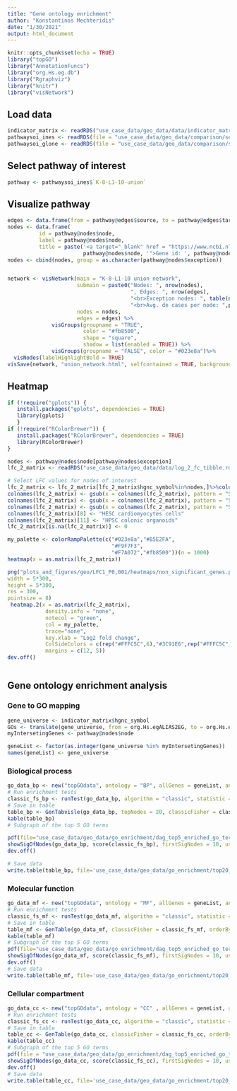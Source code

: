 ```yaml
---
title: "Gene ontology enrichment"
author: "Konstantinos Mechteridis"
date: "1/30/2021"
output: html_document
---
```


```r
knitr::opts_chunk$set(echo = TRUE)
library("topGO")
library("AnnotationFuncs")
library("org.Hs.eg.db")
library("Rgraphviz")
library("knitr")
library("visNetwork")
```

## Load data
```r
indicator_matrix <- readRDS("use_case_data/geo_data/data/indicator_matrix_lfc1_p0,001.rds")
pathwaysoi_ines <- readRDS(file = "use_case_data/geo_data/comparison/selected_ines_pathways.rds")
pathwaysoi_glone <- readRDS(file = "use_case_data/geo_data/comparison/selected_glone_pathways.rds")
```

## Select pathway of interest
```r
pathway <- pathwaysoi_ines$`K-8-L1-10-union`
```
## Visualize pathway
```r
edges <- data.frame(from = pathway@edges$source, to = pathway@edges$target)
nodes <- data.frame(
          id = pathway@nodes$node,
          label = pathway@nodes$node,
          title = paste('<a target="_blank" href = "https://www.ncbi.nlm.nih.gov/gene/?term=',
                        pathway@nodes$node, '">Gene id: ', pathway@nodes$node, " (Visit NCBI)</a>", sep = ""))
nodes <- cbind(nodes, group = as.character(pathway@nodes$exception))


network <- visNetwork(main = "K-8-L1-10 union network",
                      submain = paste0("Nodes: ", nrow(nodes),
                                       ", Edges: ", nrow(edges),
                                       "<br>Exception nodes: ", table(nodes$group)["TRUE"],
                                       "<br>Avg. de cases per node: ",pathway@avg_exp), 
                      nodes = nodes, 
                      edges = edges) %>%
              visGroups(groupname = "TRUE",
                        color = "#fb8500",
                        shape = "square",
                        shadow = list(enabled = TRUE)) %>%
              visGroups(groupname = "FALSE", color = "#023e8a")%>%
  visNodes(labelHighlightBold = TRUE)
visSave(network, "union_network.html", selfcontained = TRUE, background = "white")
```

## Heatmap
```r
if (!require("gplots")) {
   install.packages("gplots", dependencies = TRUE)
   library(gplots)
   }
if (!require("RColorBrewer")) {
   install.packages("RColorBrewer", dependencies = TRUE)
   library(RColorBrewer)
}

nodes <- pathway@nodes$node[pathway@nodes$exception]
lfc_2_matrix <- readRDS("use_case_data/geo_data/data/log_2_fc_tibble.rds")

# Select LFC values for nodes of interest  
lfc_2_matrix <- lfc_2_matrix[lfc_2_matrix$hgnc_symbol%in%nodes,]%>%column_to_rownames("hgnc_symbol")
colnames(lfc_2_matrix) <- gsub(x = colnames(lfc_2_matrix), pattern = "SARS-CoV-2 versus Mock infected ", replacement = "")
colnames(lfc_2_matrix) <- gsub(x = colnames(lfc_2_matrix), pattern = "SARS-CoV-2 versus Healthy lung ", replacement = "Lung ")
colnames(lfc_2_matrix) <- gsub(x = colnames(lfc_2_matrix), pattern = "SARS-CoV-2 versus Negative control ", replacement = "")
colnames(lfc_2_matrix)[8] <- "HESC cardiomyocytes cells"
colnames(lfc_2_matrix)[11] <- "HPSC colonic organoids"
lfc_2_matrix[is.na(lfc_2_matrix)] <- 0

my_palette <- colorRampPalette(c("#023e8a","#B5E2FA",
                                 "#F9F7F3",
                                 "#F7A072","#fb8500"))(n = 1000)
heatmap(x = as.matrix(lfc_2_matrix))

png("plots_and_figures/geo/LFC1_P0,001/heatmaps/non_significant_genes.png",        
width = 5*300,        
height = 5*300,
res = 300,           
pointsize = 8)  
 heatmap.2(x = as.matrix(lfc_2_matrix),
            density.info = "none",
            notecol = "green",
            col = my_palette,
            trace="none",
            key.xlab = "Log2 fold change",
            ColSideColors = c(rep("#FFFC5C",6),"#3C91E6",rep("#FFFC5C",4),rep("#3C91E6",3),rep("#FFFC5C",3),"#3C91E6","#FFFC5C"),
            margins = c(12, 5))
dev.off()              



```
## Gene ontology enrichment analysis

### Gene to GO mapping
```r
gene_universe <- indicator_matrix$hgnc_symbol
GOs <- translate(gene_universe, from = org.Hs.egALIAS2EG, to = org.Hs.egGO)
myIntersetingGenes <- pathway@nodes$node

geneList <- factor(as.integer(gene_universe %in% myIntersetingGenes))
names(geneList) <- gene_universe
```
### Biological process
```r
go_data_bp <- new("topGOdata", ontology = "BP", allGenes = geneList, annot = annFUN.gene2GO, gene2GO = GOs)
# Run enrichment tests
classic_fs_bp <- runTest(go_data_bp, algorithm = "classic", statistic = "fisher")
# Save in table
table_bp <- GenTabvisle(go_data_bp, topNodes = 20, classicFisher = classic_fs_bp)
kable(table_bp)
# Subgraph of the top 5 GO terms 

pdf(file="use_case_data/geo_data/go_enrichment/dag_top5_enriched_go_terms_bp.pdf")
showSigOfNodes(go_data_bp, score(classic_fs_bp), firstSigNodes = 10, useInfo = "all")
dev.off()

# Save data
write.table(table_bp, file='use_case_data/geo_data/go_enrichment/top20_enriched_go_terms_bp.tsv', row.names = F, quote=FALSE, sep='\t')

```
### Molecular function
```r
go_data_mf <- new("topGOdata", ontology = "MF", allGenes = geneList, annot = annFUN.gene2GO, gene2GO = GOs)
# Run enrichment tests
classic_fs_mf <- runTest(go_data_mf, algorithm = "classic", statistic = "fisher")
# Save in table
table_mf <- GenTable(go_data_mf, classicFisher = classic_fs_mf, orderBy = "classicFisher", topNodes = 20)
kable(table_mf)
# Subgraph of the top 5 GO terms 
pdf(file="use_case_data/geo_data/go_enrichment/dag_top5_enriched_go_terms_mf.pdf")
showSigOfNodes(go_data_mf, score(classic_fs_mf), firstSigNodes = 10, useInfo = "all")
dev.off()
# Save data
write.table(table_mf, file='use_case_data/geo_data/go_enrichment/top20_enriched_go_terms_mf.tsv', row.names = F, quote=FALSE, sep='\t')

```
### Cellular compartment
```r
go_data_cc <- new("topGOdata", ontology = "CC" , allGenes = geneList, annot = annFUN.gene2GO, gene2GO = GOs)
# Run enrichment tests
classic_fs_cc <- runTest(go_data_cc, algorithm = "classic", statistic = "fisher")
# Save in table
table_cc <- GenTable(go_data_cc, classicFisher = classic_fs_cc, orderBy = "classicFisher", topNodes = 20)
kable(table_cc)
# Subgraph of the top 5 GO terms 
pdf(file = "use_case_data/geo_data/go_enrichment/dag_top5_enriched_go_terms_cc.pdf")
showSigOfNodes(go_data_cc, score(classic_fs_cc), firstSigNodes = 10, useInfo = "all")
dev.off()
# Save data
write.table(table_cc, file='use_case_data/geo_data/go_enrichment/top20_enriched_go_terms_cc.tsv', row.names = F, quote=FALSE, sep='\t')
```